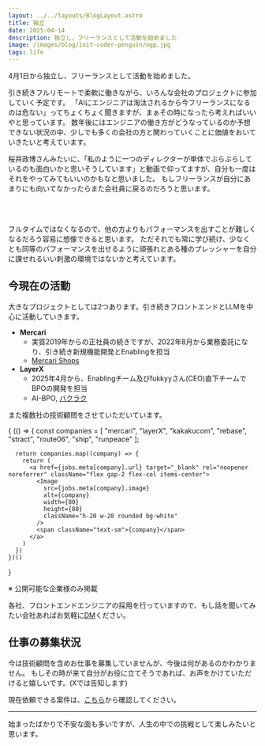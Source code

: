 ```yaml
---
layout: ../../layouts/BlogLayout.astro
title: 独立
date: 2025-04-14
description: 独立し、フリーランスとして活動を始めました
image: /images/blog/init-coder-penguin/ogp.jpg
tags: life
---
```



4月1日から独立し、フリーランスとして活動を始めました。

引き続きフルリモートで柔軟に働きながら、いろんな会社のプロジェクトに参加していく予定です。
「AIにエンジニアは淘汰されるから今フリーランスになるのは危ない」ってちょくちょく聞きますが、まぁその時になったら考えればいいやと思っています。
数年後にはエンジニアの働き方がどうなっているのか予想できない状況の中、少しでも多くの会社の方と関わっていくことに価値をおいていきたいと考えています。

桜井政博さんみたいに、「私のように一つのディレクターが単体でぶらぶらしているのも面白いかと思いそうしています」と動画で仰ってますが、自分も一度はそれをやってみてもいいのかもなと思いました。
もしフリーランスが自分にあまりにも向いてなかったらまた会社員に戻るのだろうと思います。

<br />

<YoutubeCard id="S2nmLVRcWKA" />

<br />

フルタイムではなくなるので、他の方よりもパフォーマンスを出すことが難しくなるだろう容易に想像できると思います。
ただそれでも常に学び続け、少なくとも同等のパフォーマンスを出せるように頑張れとある種のプレッシャーを自分に課せれるいい刺激の環境ではないかと考えています。

## 今現在の活動

大きなプロジェクトとしては2つあります。引き続きフロントエンドとLLMを中心に活動していきます。

- **Mercari**
  - 実質2019年からの正社員の続きですが、2022年8月から業務委託になり、引き続き新規機能開発とEnablingを担当
  - [Mercari Shops](https://mercari-shops.com/)
- **LayerX**
  - 2025年4月から、Enablingチーム及びfukkyyさん(CEO)直下チームでBPOの開発を担当
  - AI-BPO, [バクラク](https://bakuraku.jp/)

<OG url="https://www.nikkei.com/article/DGXZQOUC02ASK0S5A400C2000000/" />

また複数社の技術顧問をさせていただいています。

<div className="grid grid-cols-4 gap-4 md:grid-cols-6 lg:grid-cols-8">
  {
    (() => {
      const companies = [
        "mercari",
        "layerX",
        "kakakucom",
        "rebase",
        "stract",
        "route06",
        "ship",
        "runpeace"
      ];

      return companies.map((company) => {
        return (
          <a href={jobs.meta[company].url} target="_blank" rel="noopener noreferrer" className="flex gap-2 flex-col items-center">
            <Image
              src={jobs.meta[company].image}
              alt={company}
              width={80}
              height={80}
              className="h-20 w-20 rounded bg-white"
            />
            <span className="text-sm">{company}</span>
          </a>
        )
      })
    })()

}

</div>

<p className="mt-2 text-right text-sm">※ 公開可能な企業様のみ掲載</p>

各社、フロントエンドエンジニアの採用を行っていますので、もし話を聞いてみたい会社あればお気軽に[DM](https://x.com/about_hiroppy)ください。

## 仕事の募集状況

今は技術顧問を含めお仕事を募集していませんが、今後は何があるのかわかりません。
もしその時が来て自分がお役に立てそうであれば、お声をかけていただけると嬉しいです。(Xでは告知します)

現在依頼できる案件は、[こちら](https://coder-penguin.com/#%E3%81%8A%E5%95%8F%E3%81%84%E5%90%88%E3%82%8F%E3%81%9B)から確認してください。

---

<OG url="https://coder-penguin.com/" />

始まったばかりで不安な面も多いですが、人生の中での挑戦として楽しみたいと思います。
